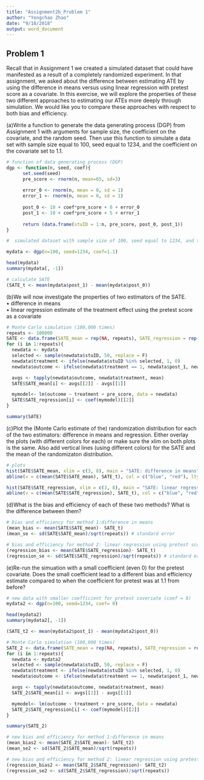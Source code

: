 ```yaml
---
title: "Assignment2b_Problem 1"
author: "Yongchao Zhao"
date: "9/18/2018"
output: word_document
---
```


## Problem 1  

Recall that in Assignment 1 we created a simulated dataset that could have manifested as a result of a completely randomized experiment. In that assignment, we asked about the difference between estimating ATE by using the difference in means versus using linear regression with pretest score as a covariate. In this exercise, we will explore the properties of these two different approaches to estimating our ATEs more deeply through simulation. We would like you to compare these approaches with respect to both bias and efficiency.  

(a)Write a function to generate the data generating process (DGP) from Assignment 1 with arguments for sample size, the coefficient on the covariate, and the random seed. Then use this function to simulate a data set with sample size equal to 100, seed equal to 1234, and the coefficient on the covariate set to 1.1.

```r
# function of data generating process (DGP)
dgp <- function(n, seed, coef){
      set.seed(seed)
      pre_score <- rnorm(n, mean=65, sd=3)
      
      error_0 <- rnorm(n, mean = 0, sd = 1)
      error_1 <- rnorm(n, mean = 0, sd = 1)
      
      post_0 <- 10 + coef*pre_score + 0 + error_0
      post_1 <- 10 + coef*pre_score + 5 + error_1
      
      return (data.frame(stuID = 1:n, pre_score, post_0, post_1))
}

#  simulated dataset with sample size of 100, seed equal to 1234, and the coefficient on the covariate set to 1.1

mydata <- dgp(n=100, seed=1234, coef=1.1)

head(mydata)
summary(mydata[, -1])

# calculate SATE
(SATE_t <- mean(mydata$post_1) - mean(mydata$post_0))

```

(b)We will now investigate the properties of two estimators of the SATE.    
• difference in means  
• linear regression estimate of the treatment effect using the pretest score as a covariate

```r
# Monte Carlo simulation (100,000 times)
repeats <- 100000
SATE <- data.frame(SATE_mean = rep(NA, repeats), SATE_regression = rep(NA,repeats))
for (i in 1:repeats){ 
  newdata <- mydata
  selected <- sample(newdata$stuID, 50, replace = F)
  newdata$treatment <- ifelse(newdata$stuID %in% selected, 1, 0)
  newdata$outcome <- ifelse(newdata$treatment == 1, newdata$post_1, newdata$post_0)

  avgs <- tapply(newdata$outcome, newdata$treatment, mean)
  SATE$SATE_mean[i] <- avgs[[2]] - avgs[[1]]

  mymodel<- lm(outcome ~ treatment + pre_score, data = newdata)
  SATE$SATE_regression[i] <- coef(mymodel)[[2]] 
}

summary(SATE)
```

(c)Plot the (Monte Carlo estimate of the) randomization distribution for each of the two estimators: difference in means and regression. Either overlay the plots (with different colors for each) or make sure the xlim on both plots is the same. Also add vertical lines (using different colors) for the SATE and the mean of the randomizaton distribution.   

```r
# plots
hist(SATE$SATE_mean, xlim = c(3, 8), main = "SATE: difference in means")
abline(v = c(mean(SATE$SATE_mean), SATE_t), col = c("blue", "red"), lty = c(1, 3))

hist(SATE$SATE_regression, xlim = c(3, 8), main = "SATE: linear regression")
abline(v = c(mean(SATE$SATE_regression), SATE_t), col = c("blue", "red"), lty = c(1,3))

```

(d)What is the bias and efficiency of each of these two methods? What is the difference between them?    

```r
# bias and efficiency for method 1:difference in means
(mean_bias <- mean(SATE$SATE_mean)- SATE_t)
(mean_se <- sd(SATE$SATE_mean)/sqrt(repeats)) # standard error

# bias and efficiency for method 2: linear regression using pretest score as covariate
(regression_bias <- mean(SATE$SATE_regression)- SATE_t)
(regression_se <- sd(SATE$SATE_regression)/sqrt(repeats)) # standard error

```

(e)Re-run the simuation with a small coefficient (even 0) for the pretest covariate. Does the small coefficient lead to a different bias and efficiency estimate compared to when the coefficient for pretest was at 1.1 from before?

```r

# new data with smaller coefficient for pretest coveriate (coef = 0)
mydata2 <- dgp(n=100, seed=1234, coef= 0)

head(mydata2)
summary(mydata2[, -1])

(SATE_t2 <- mean(mydata2$post_1) - mean(mydata2$post_0))

# Monte Carlo simulation (100,000 times)
SATE_2 <- data.frame(SATE_mean = rep(NA, repeats), SATE_regression = rep(NA,repeats))
for (i in 1:repeats){ 
  newdata <- mydata2
  selected <- sample(newdata$stuID, 50, replace = F)
  newdata$treatment <- ifelse(newdata$stuID %in% selected, 1, 0)
  newdata$outcome <- ifelse(newdata$treatment == 1, newdata$post_1, newdata$post_0)

  avgs <- tapply(newdata$outcome, newdata$treatment, mean)
  SATE_2$SATE_mean[i] <- avgs[[2]] - avgs[[1]]

  mymodel<- lm(outcome ~ treatment + pre_score, data = newdata)
  SATE_2$SATE_regression[i] <- coef(mymodel)[[2]] 
}

summary(SATE_2)

# new bias and efficiency for method 1:difference in means
(mean_bias2 <- mean(SATE_2$SATE_mean)- SATE_t2)
(mean_se2 <- sd(SATE_2$SATE_mean)/sqrt(repeats))

# new bias and efficiency for method 2: linear regression using pretest score as covariate
(regression_bias2 <- mean(SATE_2$SATE_regression)- SATE_t2)
(regression_se2 <- sd(SATE_2$SATE_regression)/sqrt(repeats))

```


